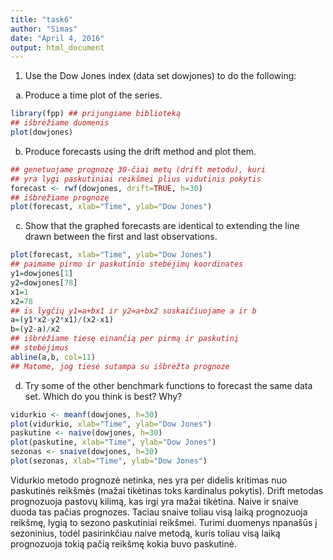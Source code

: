 ```yaml
---
title: "task6"
author: "Simas"
date: "April 4, 2016"
output: html_document
---
```

1. Use the Dow Jones index (data set dowjones) to do the following:
(a) Produce a time plot of the series.
```r
library(fpp) ## prijungiame biblioteką
## išbrėžiame duomenis
plot(dowjones)
```
(b) Produce forecasts using the drift method and plot them.
```r
## genetuojame prognozę 30-čiai metų (drift metodu), kuri
## yra lygi paskutiniai reikšmei plius vidutinis pokytis 
forecast <- rwf(dowjones, drift=TRUE, h=30)
## išbrėžiame prognozę
plot(forecast, xlab="Time", ylab="Dow Jones")
```
(c) Show that the graphed forecasts are identical to extending the line drawn between the first and last observations.
```r
plot(forecast, xlab="Time", ylab="Dow Jones")
## paimame pirmo ir paskutinio stebėjimų koordinates
y1=dowjones[1] 
y2=dowjones[78] 
x1=1
x2=78
## is lygčių y1=a+bx1 ir y2=a+bx2 suskaičiuojame a ir b
a=(y1*x2-y2*x1)/(x2-x1) 
b=(y2-a)/x2 
## išbrėžiame tiesę einančią per pirmą ir paskutinį
## stebėjimus
abline(a,b, col=11)
## Matome, jog tiesė sutampa su išbrėžta prognoze
```
(d) Try some of the other benchmark functions to forecast the same
data set. Which do you think is best? Why?
```r
vidurkio <- meanf(dowjones, h=30)
plot(vidurkio, xlab="Time", ylab="Dow Jones")
paskutine <- naive(dowjones, h=30) 
plot(paskutine, xlab="Time", ylab="Dow Jones")
sezonas <- snaive(dowjones, h=30)
plot(sezonas, xlab="Time", ylab="Dow Jones")
```
Vidurkio metodo prognozė netinka, nes yra per didelis kritimas nuo paskutinės reikšmės (mažai tikėtinas toks kardinalus pokytis). Drift metodas prognozuoja pastovų kilimą, kas irgi yra mažai tikėtina. Naive ir snaive duoda tas pačias prognozes. Taciau snaive toliau visą laiką prognozuoja reikšmę, lygią to sezono paskutiniai reikšmei. Turimi duomenys npanašūs į sezoninius, todėl pasirinkčiau naive metodą, kuris toliau visą laiką prognozuoja tokią pačią reikšmę kokia buvo paskutinė.

